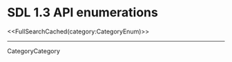 <!-- #master-page:CategoryTemplate -->
<!-- #master-date:Unknown-Date -->
<!-- format wiki -->
<!-- language en -->


= SDL 1.3 API enumerations =

<<FullSearchCached(category:CategoryEnum)>>

----
CategoryCategory
